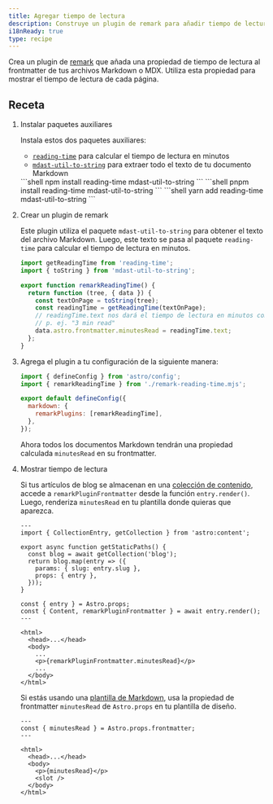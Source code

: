 ```yaml
---
title: Agregar tiempo de lectura
description: Construye un plugin de remark para añadir tiempo de lectura a tus archivos Markdown o MDX.
i18nReady: true
type: recipe
---
```



Crea un plugin de [remark](https://github.com/remarkjs/remark) que añada una propiedad de tiempo de lectura al frontmatter de tus archivos Markdown o MDX. Utiliza esta propiedad para mostrar el tiempo de lectura de cada página.

## Receta

1. Instalar paquetes auxiliares

   Instala estos dos paquetes auxiliares:
   - [`reading-time`](https://www.npmjs.com/package/reading-time) para calcular el tiempo de lectura en minutos
   - [`mdast-util-to-string`](https://www.npmjs.com/package/mdast-util-to-string) para extraer todo el texto de tu documento Markdown

   <PackageManagerTabs>
     <Fragment slot="npm">
     ```shell
   npm install reading-time mdast-util-to-string
     ```
     </Fragment>
     <Fragment slot="pnpm">
     ```shell
   pnpm install reading-time mdast-util-to-string
     ```
     </Fragment>
     <Fragment slot="yarn">
     ```shell
   yarn add reading-time mdast-util-to-string
     ```
     </Fragment>
   </PackageManagerTabs>

2. Crear un plugin de remark

   Este plugin utiliza el paquete `mdast-util-to-string` para obtener el texto del archivo Markdown. Luego, este texto se pasa al paquete `reading-time` para calcular el tiempo de lectura en minutos.

   ```js title="remark-reading-time.mjs"
   import getReadingTime from 'reading-time';
   import { toString } from 'mdast-util-to-string';

   export function remarkReadingTime() {
     return function (tree, { data }) {
       const textOnPage = toString(tree);
       const readingTime = getReadingTime(textOnPage);
       // readingTime.text nos dará el tiempo de lectura en minutos como un string legible,
       // p. ej. "3 min read"
       data.astro.frontmatter.minutesRead = readingTime.text;
     };
   }
   ```

3. Agrega el plugin a tu configuración de la siguiente manera:

   ```js title="astro.config.mjs" "import { remarkReadingTime } from './remark-reading-time.mjs';" "remarkPlugins: [remarkReadingTime],"
   import { defineConfig } from 'astro/config';
   import { remarkReadingTime } from './remark-reading-time.mjs';

   export default defineConfig({
     markdown: {
       remarkPlugins: [remarkReadingTime],
     },
   });
   ```

   Ahora todos los documentos Markdown tendrán una propiedad calculada `minutesRead` en su frontmatter.

4. Mostrar tiempo de lectura

   Si tus artículos de blog se almacenan en una [colección de contenido](/es/guides/content-collections/), accede a `remarkPluginFrontmatter` desde la función `entry.render()`. Luego, renderiza `minutesRead` en tu plantilla donde quieras que aparezca.

   ```astro title="src/pages/posts/[slug].astro" "const { Content, remarkPluginFrontmatter } = await entry.render();" "<p>{remarkPluginFrontmatter.minutesRead}</p>"
   ---
   import { CollectionEntry, getCollection } from 'astro:content';
 
   export async function getStaticPaths() {
     const blog = await getCollection('blog');
     return blog.map(entry => ({
       params: { slug: entry.slug },
       props: { entry },
     }));
   }
 
   const { entry } = Astro.props;
   const { Content, remarkPluginFrontmatter } = await entry.render();
   ---
 
   <html>
     <head>...</head>
     <body>
       ...
       <p>{remarkPluginFrontmatter.minutesRead}</p>
       ...
     </body>
   </html>
   ```

   Si estás usando una [plantilla de Markdown](/es/guides/markdown-content/#paginas-de-markdown-y-mdx), usa la propiedad de frontmatter `minutesRead` de `Astro.props` en tu plantilla de diseño.

   ```astro title="src/layouts/BlogLayout.astro" "const { minutesRead } = Astro.props.frontmatter;" "<p>{minutesRead}</p>"
   ---
   const { minutesRead } = Astro.props.frontmatter;
   ---
 
   <html>
     <head>...</head>
     <body>
       <p>{minutesRead}</p>
       <slot />
     </body>
   </html>
   ```
